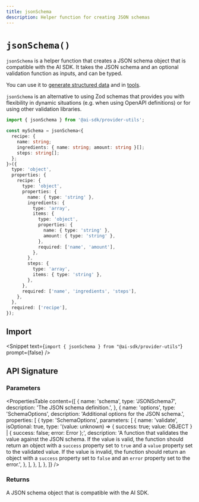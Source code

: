 ```yaml
---
title: jsonSchema
description: Helper function for creating JSON schemas
---
```


# `jsonSchema()`

`jsonSchema` is a helper function that creates a JSON schema object that is compatible with the AI SDK.
It takes the JSON schema and an optional validation function as inputs, and can be typed.

You can use it to [generate structured data](/docs/ai-sdk-core/generating-structured-data) and in [tools](/docs/ai-sdk-core/tools-and-tool-calling).

`jsonSchema` is an alternative to using Zod schemas that provides you with flexibility in dynamic situations
(e.g. when using OpenAPI definitions) or for using other validation libraries.

```ts
import { jsonSchema } from '@ai-sdk/provider-utils';

const mySchema = jsonSchema<{
  recipe: {
    name: string;
    ingredients: { name: string; amount: string }[];
    steps: string[];
  };
}>({
  type: 'object',
  properties: {
    recipe: {
      type: 'object',
      properties: {
        name: { type: 'string' },
        ingredients: {
          type: 'array',
          items: {
            type: 'object',
            properties: {
              name: { type: 'string' },
              amount: { type: 'string' },
            },
            required: ['name', 'amount'],
          },
        },
        steps: {
          type: 'array',
          items: { type: 'string' },
        },
      },
      required: ['name', 'ingredients', 'steps'],
    },
  },
  required: ['recipe'],
});
```

## Import

<Snippet text={`import { jsonSchema } from "@ai-sdk/provider-utils"`} prompt={false} />

## API Signature

### Parameters

<PropertiesTable
  content={[
    {
      name: 'schema',
      type: 'JSONSchema7',
      description: 'The JSON schema definition.',
    },
    {
      name: 'options',
      type: 'SchemaOptions',
      description: 'Additional options for the JSON schema.',
      properties: [
        {
          type: 'SchemaOptions',
          parameters: [
            {
              name: 'validate',
              isOptional: true,
              type: '(value: unknown) => { success: true; value: OBJECT } | { success: false; error: Error };',
              description:
                'A function that validates the value against the JSON schema. If the value is valid, the function should return an object with a `success` property set to `true` and a `value` property set to the validated value. If the value is invalid, the function should return an object with a `success` property set to `false` and an `error` property set to the error.',
            },
          ],
        },
      ],
    },
  ]}
/>

### Returns

A JSON schema object that is compatible with the AI SDK.
